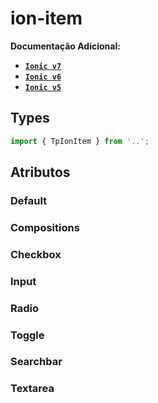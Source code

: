 
<Meta of={itemStories} />

# ion-item

**Documentação Adicional:**

- **[`Ionic v7`](https://ionicframework.com/docs/api/item)**
- **[`Ionic v6`](https://ionicframework.com/docs/v6/api/item)**
- **[`Ionic v5`](https://ionicframework.com/docs/v5/api/item)**

## Types

```ts
import { TpIonItem } from '..';
```

## Atributos

### Default

<Canvas of={itemStories.Default} />
<Controls of={itemStories.Default} />

### Compositions

### Checkbox

<Canvas of={checkboxStories.Checkbox} />
<Controls of={checkboxStories.Checkbox} />

### Input

<Canvas of={inputStories.Input} />
<Controls of={inputStories.Input} />

### Radio

<Canvas of={radioStories.Radio} />
<Controls of={radioStories.Radio} />

### Toggle

<Canvas of={toggleStories.Toggle} />
<Controls of={toggleStories.Toggle} />

### Searchbar

<Canvas of={searchbarStories.Searchbar} />
<Controls of={searchbarStories.Searchbar} />

### Textarea

<Canvas of={textareaStories.Textarea} />
<Controls of={textareaStories.Textarea} />
